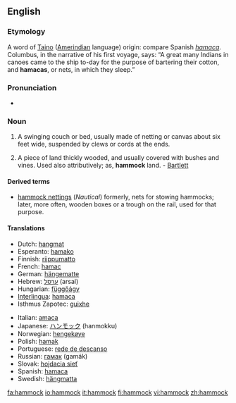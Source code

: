 ==English==

===Etymology===
A word of [[Taino]] ([[Amerindian]] language) origin: compare Spanish ''[[hamaca]]''. Columbus, in the narrative of his first voyage, says: “A great many Indians in canoes came to the ship to-day for the purpose of bartering their cotton, and '''hamacas''', or nets, in which they sleep.”

===Pronunciation===
*{{IPA|/ˈhæmək/}}

===Noun===
{{en-noun}}

# A swinging couch or bed, usually made of netting or canvas about six feet wide, suspended by clews or cords at the ends.
# {{italbrac|Southern US}} A piece of land thickly wooded, and usually covered with bushes and vines. Used also attributively; as, '''hammock''' land. - [[Bartlett]]

====Derived terms====
*[[hammock nettings]] (''Nautical'') formerly, nets for stowing hammocks; later, more often, wooden boxes or a trough on the rail, used for that purpose.

====Translations====
{{top}}
*Dutch: [[hangmat]] {{f}}
*Esperanto: [[hamako]]
*Finnish: [[riippumatto]]
*French: [[hamac]] {{m}}
*German: [[hängematte]] {{f}}
*Hebrew: [[ערסל]] (arsal) {{m}}
*Hungarian: [[függőágy]]
*[[Interlingua]]: [[hamaca]]
*Isthmus Zapotec: [[guixhe]]
{{mid}}
*Italian: [[amaca]] {{f}}
*Japanese: [[ハンモック]] (hanmokku)
*Norwegian: [[hengekøye]] {{f}}
*Polish: [[hamak]] {{m}}
*Portuguese: [[rede de descanso]] {{f}}
*Russian: [[гамак]] (gamák) {{m}}
*Slovak: [[hojdacia sieť]] {{f}}
*Spanish: [[hamaca]] {{f}}
*Swedish: [[hängmatta]] {{c}}
{{bottom}}

[[fa:hammock]]
[[io:hammock]]
[[it:hammock]]
[[fi:hammock]]
[[vi:hammock]]
[[zh:hammock]]